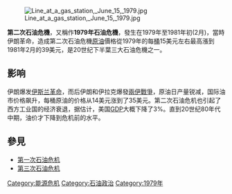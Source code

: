 {{unreferenced|time=2014-11-14T07:20:54+00:00}}
[[File:Line_at_a_gas_station,_June_15,_1979.jpg|thumb]]

'''第二次石油危機'''，又稱作'''1979年石油危機'''，發生在1979年至1981年初(2月)，當時伊朗革命，造成第二次石油危機[[原油|原油]]價格從1979年的每[[桶_(單位)|桶]]15美元左右最高漲到1981年2月的39美元，是20世纪下半葉三大石油危機之一。

==影响==
伊朗爆发[[伊斯兰革命|伊斯兰革命]]，而后伊朗和伊拉克爆發[[兩伊戰爭|兩伊戰爭]]，原油日产量锐减，国际油市价格飙升，每桶原油的价格从14美元涨到了35美元。第二次石油危机也引起了西方工业国的经济衰退，据估计，美国[[GDP|GDP]]大概下降了3%。直到20世纪80年代中期，油价才下降到危机前的水平。

==參見==
*[[第一次石油危机|第一次石油危机]]
*[[第三次石油危机|第三次石油危机]]

{{econ-stub}}

[[Category:能源危机|Category:能源危机]]
[[Category:石油政治|Category:石油政治]]
[[Category:1979年|Category:1979年]]